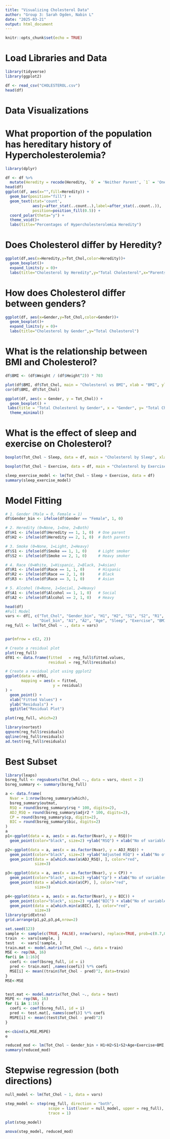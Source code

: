 ```yaml
---
title: "Visualizing Cholesterol Data"
author: "Group 3: Sarah Ogden, Nabin L"
date: "2025-03-21"
output: html_document
---
```


```r
knitr::opts_chunk$set(echo = TRUE)
```

# Load Libraries and Data
```r
library(tidyverse)
library(ggplot2)

df <- read_csv("CHOLESTEROL.csv")
head(df)
```

# Data Visualizations
# What proportion of the population has hereditary history of Hypercholesterolemia?
```r
library(dplyr)

df <- df %>%
  mutate(Heredity = recode(Heredity, `0` = 'Neither Parent', `1` = 'One Parent', `2` = 'Both Parents'))
head(df)
ggplot(df, aes(x="",fill=Heredity)) +
  geom_bar(position="fill") +
  geom_text(stat='count', 
            aes(y=after_stat(..count..),label=after_stat(..count..)),
            position=position_fill(0.5)) +
  coord_polar(theta="y") +
  theme_void()+
  labs(title="Percentages of Hypercholesterolemia Heredity")
```
# Does Cholesterol differ by Heredity?
```r
ggplot(df,aes(x=Heredity,y=Tot_Chol,color=Heredity))+
  geom_boxplot()+
  expand_limits(y = 0)+
  labs(title="Cholesterol by Heredity",y="Total Cholesterol",x="Parents with Hypercholesterolemia")
```
# How does Cholesterol differ between genders?
```r
ggplot(df, aes(x=Gender,y=Tot_Chol,color=Gender))+
  geom_boxplot()+
  expand_limits(y = 0)+
  labs(title="Cholesterol by Gender",y="Total Cholesterol")
```
# What is the relationship between BMI and Cholesterol?
```r
df$BMI <- (df$Weight / (df$Height^2)) * 703

plot(df$BMI, df$Tot_Chol, main = "Cholesterol vs BMI", xlab = "BMI", ylab = "Total Cholesterol")
cor(df$BMI, df$Tot_Chol)

ggplot(df, aes(x = Gender, y = Tot_Chol)) +
  geom_boxplot() + 
 labs(title = "Total Cholesterol by Gender", x = "Gender", y= "Total Cholesterol") +
  theme_minimal()


```

# What is the effect of sleep and exercise on Cholesterol?
```r
boxplot(Tot_Chol ~ Sleep, data = df, main = "Cholesterol by Sleep", xlab="Sleep", ylab= "Total Cholesterol")

boxplot(Tot_Chol ~ Exercise, data = df, main = "Cholesterol by Exercise", xlab="Exercise", ylab= "Total Cholesterol")

sleep_exercise_model <- lm(Tot_Chol ~ Sleep + Exercise, data = df)
summary(sleep_exercise_model)

```


# Model Fitting
```r
# 1. Gender (Male = 0, Female = 1)
df$Gender_bin <- ifelse(df$Gender == "Female", 1, 0)

# 2. Heredity (0=None, 1=One, 2=Both)
df$H1 <- ifelse(df$Heredity == 1, 1, 0)  # One parent
df$H2 <- ifelse(df$Heredity == 2, 1, 0)  # Both parents

# 3. Smoke (0=None, 1=Light, 2=Heavy)
df$S1 <- ifelse(df$Smoke == 1, 1, 0)     # Light smoker
df$S2 <- ifelse(df$Smoke == 2, 1, 0)     # Heavy smoker

# 4. Race (0=White, 1=Hispanic, 2=Black, 3=Asian)
df$R1 <- ifelse(df$Race == 1, 1, 0)      # Hispanic
df$R2 <- ifelse(df$Race == 2, 1, 0)      # Black
df$R3 <- ifelse(df$Race == 3, 1, 0)      # Asian

# 5. Alcohol (0=None, 1=Social, 2=Heavy)
df$A1 <- ifelse(df$Alcohol == 1, 1, 0)   # Social
df$A2 <- ifelse(df$Alcohol == 2, 1, 0)   # Heavy

head(df)
#Full Model
vars <- df[, c("Tot_Chol", "Gender_bin", "H1", "H2", "S1", "S2", "R1", "R2", "R3", 
               "Diet_bin", "A1", "A2", "Age", "Sleep", "Exercise", "BMI")]
reg_full <- lm(Tot_Chol ~ ., data = vars)


par(mfrow = c(2, 2))

# Create a residual plot
plot(reg_full)
df01 <- data.frame(fitted   = reg_full$fitted.values, 
                   residual = reg_full$residuals)

# Create a residual plot using ggplot2
ggplot(data = df01, 
       mapping = aes(x = fitted, 
                     y = residual)
) +
  geom_point() +
  xlab("Fitted Values") +
  ylab("Residuals") +
  ggtitle("Residual Plot")

plot(reg_full, which=2)

library(nortest)
qqnorm(reg_full$residuals)
qqline(reg_full$residuals)
ad.test(reg_full$residuals)


```


# Best Subset
```r
library(leaps)
bsreg_full <- regsubsets(Tot_Chol ~., data = vars, nbest = 2)
bsreg_summary <- summary(bsreg_full)

a <- data.frame(
  Nvar = 1:nrow(bsreg_summary$which),
  bsreg_summary$outmat,
  RSQ = round(bsreg_summary$rsq * 100, digits=2),
  ADJ_RSQ = round(bsreg_summary$adjr2 * 100, digits=2),
  CP = round(bsreg_summary$cp, digits=2),
  BIC = round(bsreg_summary$bic, digits=2)
)
a
p1<-ggplot(data = a, aes(x = as.factor(Nvar), y = RSQ))+
  geom_point(color="black", size=2) +ylab("RSQ") + xlab("No of variables")

p2<-ggplot(data = a, aes(x = as.factor(Nvar), y = ADJ_RSQ)) +
  geom_point(color="black", size=2) +ylab("Adjusted RSQ") + xlab("No of variables")+
  geom_point(data = a[which.max(a$ADJ_RSQ), ], color="red", 
             size=3) 

p3<-ggplot(data = a, aes(x = as.factor(Nvar), y = CP)) +
  geom_point(color="black", size=2) +ylab("Cp") + xlab("No of variables")+
  geom_point(data = a[which.min(a$CP), ], color="red", 
             size=3) 

p4<-ggplot(data = a, aes(x = as.factor(Nvar), y = BIC)) +
  geom_point(color="black", size=2) +ylab("BIC") + xlab("No of variables")+
  geom_point(data = a[which.min(a$BIC), ], color="red", 
             size=3) 
library(gridExtra)
grid.arrange(p1,p2,p3,p4,nrow=2)

set.seed(123)
sample <- sample(c(TRUE, FALSE), nrow(vars), replace=TRUE, prob=c(0.7,0.3))
train  <- vars[sample, ]
test   <- vars[!sample, ]
train.mat <- model.matrix(Tot_Chol ~., data = train)
MSE <- rep(NA, 16)
for(i in 1:16){
  coefi <- coef(bsreg_full, id = i)
  pred <- train.mat[ ,names(coefi)] %*% coefi
  MSE[i] <- mean((train$Tot_Chol - pred)^2, data=train)
}
MSE<-MSE


test.mat <- model.matrix(Tot_Chol ~., data = test)
MSPE <- rep(NA, 16)
for (i in 1:16) {
  coefi <- coef(bsreg_full, id = i)  
  pred <- test.mat[, names(coefi)] %*% coefi  
  MSPE[i] <- mean((test$Tot_Chol - pred)^2)  
}

e<-cbind(a,MSE,MSPE)
e

reduced_mod <- lm(Tot_Chol ~ Gender_bin + H1+H2+S1+S2+Age+Exercise+BMI, data = vars)
summary(reduced_mod)
```


# Stepwise regression (both directions)
```r

null_model <- lm(Tot_Chol ~ 1, data = vars)

step_model <- step(reg_full, direction = "both", 
                   scope = list(lower = null_model, upper = reg_full), 
                   trace = 1)

plot(step_model)

anova(step_model, reduced_mod)
```